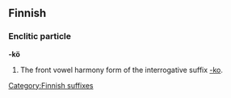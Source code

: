 ==Finnish==

===Enclitic particle===
'''-kö'''

# The front vowel harmony form of the interrogative suffix [[-ko#Finnish|-ko]].
[[Category:Finnish suffixes]]